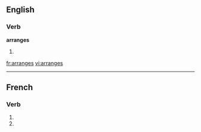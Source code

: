 
==English==

===Verb===
'''arranges'''

# {{third-person singular of|[[arrange]]}}

[[fr:arranges]]
[[vi:arranges]]

----
{{see|arrangés}}
==French==

===Verb===
{{fr-verb-form}}

# {{form of|[[second-person|Second-person]] [[singular]] [[present indicative]]|arranger|lang=French}}
# {{form of|Second-person singular [[present subjunctive]]|arranger|lang=French}}


{{rfc-auto}}
